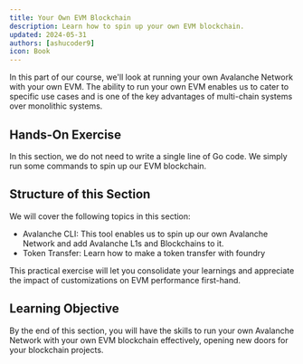 ```yaml
---
title: Your Own EVM Blockchain
description: Learn how to spin up your own EVM blockchain.
updated: 2024-05-31
authors: [ashucoder9]
icon: Book
---
```


In this part of our course, we'll look at running your own Avalanche Network with your own EVM. The ability to run your own EVM enables us to cater to specific use cases and is one of the key advantages of multi-chain systems over monolithic systems.

## Hands-On Exercise

In this section, we do not need to write a single line of Go code. We simply run some commands to spin up our EVM blockchain.

## Structure of this Section

We will cover the following topics in this section:

- Avalanche CLI: This tool enables us to spin up our own Avalanche Network and add Avalanche L1s and Blockchains to it.
- Token Transfer: Learn how to make a token transfer with foundry

This practical exercise will let you consolidate your learnings and appreciate the impact of customizations on EVM performance first-hand.

## Learning Objective

By the end of this section, you will have the skills to run your own Avalanche Network with your own EVM blockchain effectively, opening new doors for your blockchain projects. 